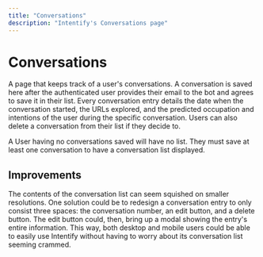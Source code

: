 ```yaml
---
title: "Conversations"
description: "Intentify's Conversations page"
---
```

# Conversations
A page that keeps track of a user's conversations. A conversation is saved here after the
authenticated user provides their email to the bot and agrees to save it in their list.
Every conversation entry details the date when the conversation started, the URLs explored,
and the predicted occupation and intentions of the user during the specific conversation.
Users can also delete a conversation from their list if they decide to.

A User having no conversations saved will have no list. They must save at least one conversation
to have a conversation list displayed.

## Improvements
The contents of the conversation list can seem squished on smaller resolutions. One solution
could be to redesign a conversation entry to only consist three spaces: the conversation number, an edit button, and
a delete button. The edit button could, then, bring up a modal showing the entry's entire information. This way,
both desktop and mobile users could be able to easily use Intentify without having to worry about
its conversation list seeming crammed.